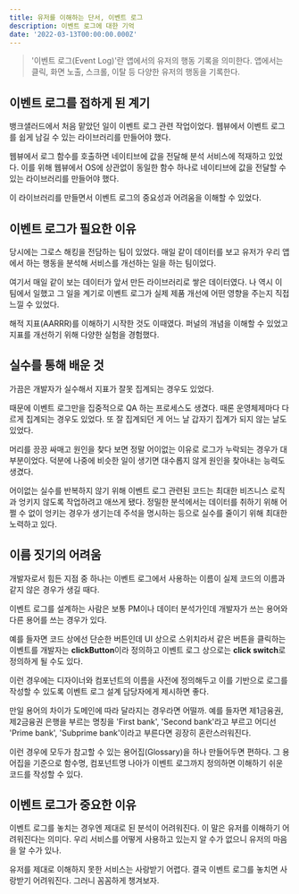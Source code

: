 ```yaml
---
title: 유저를 이해하는 단서, 이벤트 로그
description: 이벤트 로그에 대한 기억
date: '2022-03-13T00:00:00.000Z'
---
```


> '이벤트 로그(Event Log)'란 앱에서의 유저의 행동 기록을 의미한다. 앱에서는 클릭, 화면 노출, 스크롤, 이탈 등 다양한 유저의 행동을 기록한다.

## 이벤트 로그를 접하게 된 계기

뱅크샐러드에서 처음 맡았던 일이 이벤트 로그 관련 작업이었다. 웹뷰에서 이벤트 로그를 쉽게 남길 수 있는 라이브러리를 만들어야 했다.

웹뷰에서 로그 함수를 호출하면 네이티브에 값을 전달해 분석 서비스에 적재하고 있었다. 이를 위해 웹뷰에서 OS에 상관없이 동일한 함수 하나로 네이티브에 값을 전달할 수 있는 라이브러리를 만들어야 했다.

이 라이브러리를 만들면서 이벤트 로그의 중요성과 어려움을 이해할 수 있었다.

## 이벤트 로그가 필요한 이유

당시에는 그로스 해킹을 전담하는 팀이 있었다. 매일 같이 데이터를 보고 유저가 우리 앱에서 하는 행동을 분석해 서비스를 개선하는 일을 하는 팀이었다.

여기서 매일 같이 보는 데이터가 앞서 만든 라이브러리로 쌓은 데이터였다. 나 역시 이 팀에서 일했고 그 일을 계기로 이벤트 로그가 실제 제품 개선에 어떤 영향을 주는지 직접 느낄 수 있었다.

해적 지표(AARRR)를 이해하기 시작한 것도 이때였다. 퍼널의 개념을 이해할 수 있었고 지표를 개선하기 위해 다양한 실험을 경험했다.

## 실수를 통해 배운 것

가끔은 개발자가 실수해서 지표가 잘못 집계되는 경우도 있었다.

때문에 이벤트 로그만을 집중적으로 QA 하는 프로세스도 생겼다. 때론 운영체제마다 다르게 집계되는 경우도 있었다. 또 잘 집계되던 게 어느 날 갑자기 집계가 되지 않는 날도 있었다.

머리를 끙끙 싸매고 원인을 찾다 보면 정말 어이없는 이유로 로그가 누락되는 경우가 대부분이었다. 덕분에 나중에 비슷한 일이 생기면 대수롭지 않게 원인을 찾아내는 능력도 생겼다.

어이없는 실수를 반복하지 않기 위해 이벤트 로그 관련된 코드는 최대한 비즈니스 로직과 엉키지 않도록 작업하려고 애쓰게 됐다. 정밀한 분석에서는 데이터를 취하기 위해 어쩔 수 없이 엉키는 경우가 생기는데 주석을 명시하는 등으로 실수를 줄이기 위해 최대한 노력하고 있다.

## 이름 짓기의 어려움

개발자로서 힘든 지점 중 하나는 이벤트 로그에서 사용하는 이름이 실제 코드의 이름과 같지 않은 경우가 생길 때다.

이벤트 로그를 설계하는 사람은 보통 PM이나 데이터 분석가인데 개발자가 쓰는 용어와 다른 용어를 쓰는 경우가 있다.

예를 들자면 코드 상에선 단순한 버튼인데 UI 상으로 스위치라서 같은 버튼을 클릭하는 이벤트를 개발자는 **clickButton**이라 정의하고 이벤트 로그 상으로는 **click switch**로 정의하게 될 수도 있다.

이런 경우에는 디자이너와 컴포넌트의 이름을 사전에 정의해두고 이를 기반으로 로그를 작성할 수 있도록 이벤트 로그 설계 담당자에게 제시하면 좋다.

만일 용어의 차이가 도메인에 따라 달라지는 경우라면 어떨까. 예를 들자면 제1금융권, 제2금융권 은행을 부르는 명칭을 'First bank', 'Second bank'라고 부르고 어디선 'Prime bank', 'Subprime bank'이라고 부른다면 굉장히 혼란스러워진다.

이런 경우에 모두가 참고할 수 있는 용어집(Glossary)을 하나 만들어두면 편하다. 그 용어집을 기준으로 함수명, 컴포넌트명 나아가 이벤트 로그까지 정의하면 이해하기 쉬운 코드를 작성할 수 있다.

## 이벤트 로그가 중요한 이유

이벤트 로그를 놓치는 경우엔 제대로 된 분석이 어려워진다. 이 말은 유저를 이해하기 어려워진다는 의미다. 우리 서비스를 어떻게 사용하고 있는지 알 수가 없으니 유저의 마음을 알 수가 있나.

유저를 제대로 이해하지 못한 서비스는 사랑받기 어렵다. 결국 이벤트 로그를 놓치면 사랑받기 어려워진다. 그러니 꼼꼼하게 챙겨보자.
